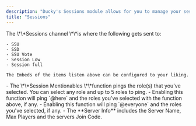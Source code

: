 ```yaml
---
description: "Ducky's Sessions module allows for you to manage your sessions easily. "
title: "Sessions"
---
```


<Steps>
  <Step title="Sessions Channel" titleSize="h2">
    The \*\*Sessions channel \*\*is where the following gets sent to:

    - SSU
    - SSD
    - SSU Vote
    - Session Low
    - Session full

    The Embeds of the items listen above can be configured to your liking.
  </Step>
  <Step title="Session Mentionables" titleSize="h2">
    - The \*\*Session Mentionables \*\*function pings the role(s) that you've selected. You can select any role and up to 5 roles to ping.
  </Step>
  <Step title="Ping Here" titleSize="h2">
    - Enabling this function will ping `@here` and the roles you've selected with the function above, if any.
  </Step>
  <Step title="Ping Everyone" titleSize="h2">
    - Enabling this function will ping `@everyone` and the roles you've selected, if any.
  </Step>
  <Step title="Server Info" titleSize="h2">
    - The **Server Info** includes the Server Name, Max Players and the servers Join Code.
  </Step>
</Steps>